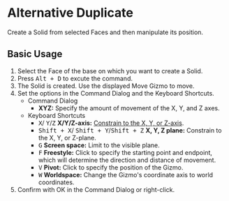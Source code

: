 
# Alternative Duplicate

<Reference shortcut="Alt + D" command="Alternative Duplicate" button="Left of Command Bar" buttonIcon='button-alternative-duplicate' />

Create a Solid from selected Faces and then manipulate its position.

## Basic Usage

1. Select the Face of the base on which you want to create a Solid.
2. Press <kbd>Alt + D</kbd> to excute the command.
3. The Solid is created. Use the displayed Move Gizmo to move.
4. Set the options in the Command Dialog and the Keyboard Shortcuts.
    - <Kst>Command Dialog</Kst>
        - **XYZ:** Specify the amount of movement of the X, Y, and Z axes.
    - <Kst>Keyboard Shortcuts</Kst>
        - <kbd>X</kbd>/ <kbd>Y</kbd>/<kbd>Z</kbd> **X/Y/Z-axis:** [Constrain to the X, Y, or Z-axis](/tool/sketching-essentials#constrain-to-an-axis).
        - <kbd>Shift + X</kbd>/ <kbd>Shift + Y</kbd>/<kbd>Shift + Z</kbd> **X, Y, Z plane:** Constrain to the X, Y, or Z-plane.
        - <kbd>G</kbd> **Screen space:** Limit to the visible plane.
        - <kbd>F</kbd> **Freestyle:** Click to specify the starting point and endpoint, which will determine the direction and distance of movement.
        - <kbd>V</kbd> **Pivot:** Click to specify the position of the Gizmo.
        - <kbd>W</kbd> **Worldspace:** Change the Gizmo's coordinate axis to world coordinates.
4. Confirm with OK in the Command Dialog or right-click.

<VideoPlayer fileName="alternative-duplicate"/>